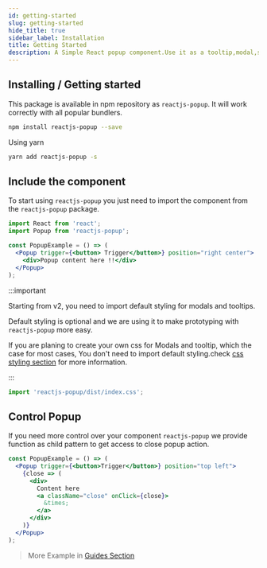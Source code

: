 ```yaml
---
id: getting-started
slug: getting-started
hide_title: true
sidebar_label: Installation
title: Getting Started
description: A Simple React popup component.Use it as a tooltip,modal,sub-menu and match more ...
---
```


## Installing / Getting started

This package is available in npm repository as `reactjs-popup`. It will work correctly with all popular bundlers.

```bash
npm install reactjs-popup --save
```

Using yarn

```bash
yarn add reactjs-popup -s
```

## Include the component

To start using `reactjs-popup` you just need to import the component from the `reactjs-popup` package.

```jsx
import React from 'react';
import Popup from 'reactjs-popup';

const PopupExample = () => (
  <Popup trigger={<button> Trigger</button>} position="right center">
    <div>Popup content here !!</div>
  </Popup>
);
```

:::important

Starting from v2, you need to import default styling for modals and tooltips.

Default styling is optional and we are using it to make prototyping with `reactjs-popup` more easy.

If you are planing to create your own css for Modals and tooltip, which the case for most cases, You don't need to import default styling.check [css styling section](./css-styling.mdx) for more information.

:::

```javascript
import 'reactjs-popup/dist/index.css';
```

## Control Popup

If you need more control over your component `reactjs-popup` we provide function as child pattern to get access to close popup action.

```jsx
const PopupExample = () => (
  <Popup trigger={<button>Trigger</button>} position="top left">
    {close => (
      <div>
        Content here
        <a className="close" onClick={close}>
          &times;
        </a>
      </div>
    )}
  </Popup>
);
```

> More Example in [Guides Section](./tooltip-examples.mdx)
